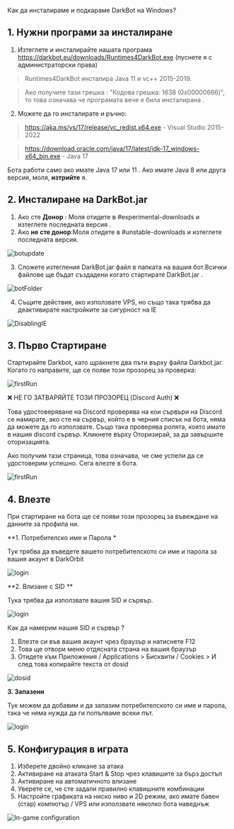  Как да инсталираме и подкараме DarkBot на Windows?

## 1. Нужни програми за инсталиране 
1. Изтеглете и инсталирайте нашата програма https://darkbot.eu/downloads/Runtimes4DarkBot.exe (пуснете я с администраторски права)

> Runtimes4DarkBot инсталира  Java 11 и vc++ 2015-2019. 

>Ако получите тази грешка : "Кодова грешка: 1638 (0x00000666)", то това означава че програмата вече е била инсталирана .

2. Можете да го инсталирате и ръчно:
> https://aka.ms/vs/17/release/vc_redist.x64.exe - Visual Studio 2015-2022

> https://download.oracle.com/java/17/latest/jdk-17_windows-x64_bin.exe - Java 17

Бота работи само ако имате Java 17 или 11 . Ако имате Java 8 или друга версия, моля, **изтрийте** я.

## 2. Инсталиране на DarkBot.jar
1. Ако сте **Донор** : Моля отидете в #experimental-downloads и изтеглете последната версия .
2. Ако **не сте донор**:Моля отидете в #unstable-downloads и изтеглете последната версия.

![botupdate](public/botupdate.png)

3. Сложете изтегления DarkBot.jar файл в папката на вашия бот.Всички файлове ще бъдат създадени когато стартирате DarkBot.jar .

![botFolder](public/botFolder.png)

4. Същите действия, ако използвате VPS, но също така трябва да деактивирате настройките за сигурност на IE

![DisablingIE](public/vps_ieDisable.png)

## 3. Първо Стартиране 

Стартирайте Darkbot, като щракнете два пъти върху файла Darkbot.jar. Когато го направите, ще се появи този прозорец за проверка:


![firstRun](public/discordAuth.png)

❌ НЕ ГО ЗАТВАРЯЙТЕ ТОЗИ ПРОЗОРЕЦ (Discord Auth) ❌

Това удостоверяване на Discord проверява на кои сървъри на Discord се намирате, ако сте на сървър, който е в черния списък на бота, няма да можете да го използвате.
Също така проверява ролята, която имате в нашия discord сървър. Кликнете върху Оторизирай, за да завършите оторизацията.

Ако получим тази страница, това означава, че сме успели да се удостоверим успешно.
Сега влезте в бота.

![firstRun](public/discordAuth2.png)

## 4. Влезте 

При стартиране на бота ще се появи този прозорец за въвеждане на данните за профила ни.

**1. Потребителско име и Парола *

Тук трябва да въведете вашето потребителското си име и парола за вашия акаунт в DarkOrbit

![login](public/login1.png)

**2. Влизане с SID **

Тука трябва да използвате вашия SID и сървър.

![login](public/login2.png)

Как да намерим нашия SID и сървър ?
1.  Влезте си във вашия акаунт чрез браузър и натиснете F12
2. Това ще отвори меню отдясната страна на вашия браузър
3. Отидете към Приложения / Applications > Бисквити / Cookies > И след това копирайте текста от dosid 

![dosid](public/dosid.png)

**3. Запазени**

Тук можем да добавим и да запазим потребителското си име и парола, така че няма нужда да ги попълваме всеки път.

![login](public/login3.png)

## 5. Конфигурация в играта
 1. Изберете двойно кликане за атака
 2. Активиране на атаката Start & Stop чрез клавишите за бърз достъп
 3. Активиране на автоматичното влизане
 4. Уверете се, че сте задали правилно клавишните комбинации
 5. Настройте графиката на ниско ниво и 2D режим, ако имате бавен (стар) компютър / VPS или използвате няколко бота наведнъж

![In-game configuration](public/ingameConf.png)